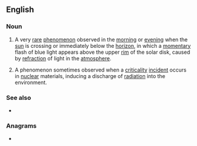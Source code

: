 ==English==
{{wikipedia|Green_flash#Blue_flashes|blue flash (meteorology)}}
{{wikipedia|Criticality_accident#Blue_glow|blue flash (nuclear criticality)}}

===Noun===
{{en-noun|es}}

# {{lb|en|meteorology|astronomy}} A very [[rare]] [[phenomenon]] observed in the [[morning]] or [[evening]] when the [[sun]] is crossing or immediately below the [[horizon]], in which a [[momentary]] flash of blue light appears above the upper [[rim]] of the solar disk, caused by [[refraction]] of light in the [[atmosphere]].
# {{lb|en|nuclear physics}} A phenomenon sometimes observed when a [[criticality]] [[incident]] occurs in [[nuclear]] materials, inducing a discharge of [[radiation]] into the environment.

===See also===
* {{l|en|green flash}}

===Anagrams===
* {{anagrams|en|flushable}}
